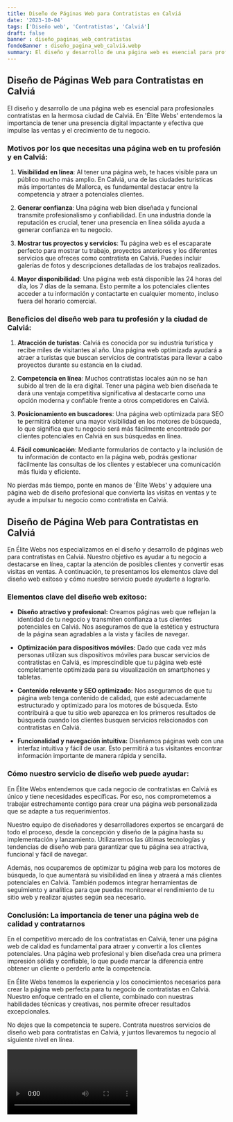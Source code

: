 ```yaml
---
title: Diseño de Páginas Web para Contratistas en Calviá
date: '2023-10-04'
tags: ['Diseño web', 'Contratistas', 'Calviá']
draft: false
banner : diseño_paginas_web_contratistas
fondoBanner : diseño_pagina_web_calviá.webp
summary: El diseño y desarrollo de una página web es esencial para profesionales contratistas en la hermosa ciudad de Calviá. En 'Élite Webs' entendemos la importancia de tener una presencia digital impactante y efectiva que impulse las ventas y el crecimiento de tu negocio. 
---
```


## Diseño de Páginas Web para Contratistas en Calviá

El diseño y desarrollo de una página web es esencial para profesionales contratistas en la hermosa ciudad de Calviá. En 'Élite Webs' entendemos la importancia de tener una presencia digital impactante y efectiva que impulse las ventas y el crecimiento de tu negocio. 

### Motivos por los que necesitas una página web en tu profesión y en Calviá:

1. **Visibilidad en línea**: Al tener una página web, te haces visible para un público mucho más amplio. En Calviá, una de las ciudades turísticas más importantes de Mallorca, es fundamental destacar entre la competencia y atraer a potenciales clientes.

2. **Generar confianza**: Una página web bien diseñada y funcional transmite profesionalismo y confiabilidad. En una industria donde la reputación es crucial, tener una presencia en línea sólida ayuda a generar confianza en tu negocio.

3. **Mostrar tus proyectos y servicios**: Tu página web es el escaparate perfecto para mostrar tu trabajo, proyectos anteriores y los diferentes servicios que ofreces como contratista en Calviá. Puedes incluir galerías de fotos y descripciones detalladas de los trabajos realizados.

4. **Mayor disponibilidad**: Una página web está disponible las 24 horas del día, los 7 días de la semana. Esto permite a los potenciales clientes acceder a tu información y contactarte en cualquier momento, incluso fuera del horario comercial.

### Beneficios del diseño web para tu profesión y la ciudad de Calviá:

1. **Atracción de turistas**: Calviá es conocida por su industria turística y recibe miles de visitantes al año. Una página web optimizada ayudará a atraer a turistas que buscan servicios de contratistas para llevar a cabo proyectos durante su estancia en la ciudad.

2. **Competencia en línea**: Muchos contratistas locales aún no se han subido al tren de la era digital. Tener una página web bien diseñada te dará una ventaja competitiva significativa al destacarte como una opción moderna y confiable frente a otros competidores en Calviá.

3. **Posicionamiento en buscadores**: Una página web optimizada para SEO te permitirá obtener una mayor visibilidad en los motores de búsqueda, lo que significa que tu negocio será más fácilmente encontrado por clientes potenciales en Calviá en sus búsquedas en línea.

4. **Fácil comunicación**: Mediante formularios de contacto y la inclusión de tu información de contacto en la página web, podrás gestionar fácilmente las consultas de los clientes y establecer una comunicación más fluida y eficiente.

No pierdas más tiempo, ponte en manos de 'Élite Webs' y adquiere una página web de diseño profesional que convierta las visitas en ventas y te ayude a impulsar tu negocio como contratista en Calviá.

<GifSeo />

<Cta />

## Diseño de Página Web para Contratistas en Calviá

En Élite Webs nos especializamos en el diseño y desarrollo de páginas web para contratistas en Calviá. Nuestro objetivo es ayudar a tu negocio a destacarse en línea, captar la atención de posibles clientes y convertir esas visitas en ventas. A continuación, te presentamos los elementos clave del diseño web exitoso y cómo nuestro servicio puede ayudarte a lograrlo.

### Elementos clave del diseño web exitoso:

- **Diseño atractivo y profesional:** Creamos páginas web que reflejan la identidad de tu negocio y transmiten confianza a tus clientes potenciales en Calviá. Nos aseguramos de que la estética y estructura de la página sean agradables a la vista y fáciles de navegar.

- **Optimización para dispositivos móviles:** Dado que cada vez más personas utilizan sus dispositivos móviles para buscar servicios de contratistas en Calviá, es imprescindible que tu página web esté completamente optimizada para su visualización en smartphones y tabletas.

- **Contenido relevante y SEO optimizado:** Nos aseguramos de que tu página web tenga contenido de calidad, que esté adecuadamente estructurado y optimizado para los motores de búsqueda. Esto contribuirá a que tu sitio web aparezca en los primeros resultados de búsqueda cuando los clientes busquen servicios relacionados con contratistas en Calviá.

- **Funcionalidad y navegación intuitiva:** Diseñamos páginas web con una interfaz intuitiva y fácil de usar. Esto permitirá a tus visitantes encontrar información importante de manera rápida y sencilla.

### Cómo nuestro servicio de diseño web puede ayudar:

En Élite Webs entendemos que cada negocio de contratistas en Calviá es único y tiene necesidades específicas. Por eso, nos comprometemos a trabajar estrechamente contigo para crear una página web personalizada que se adapte a tus requerimientos.

Nuestro equipo de diseñadores y desarrolladores expertos se encargará de todo el proceso, desde la concepción y diseño de la página hasta su implementación y lanzamiento. Utilizaremos las últimas tecnologías y tendencias de diseño web para garantizar que tu página sea atractiva, funcional y fácil de navegar.

Además, nos ocuparemos de optimizar tu página web para los motores de búsqueda, lo que aumentará su visibilidad en línea y atraerá a más clientes potenciales en Calviá. También podemos integrar herramientas de seguimiento y analítica para que puedas monitorear el rendimiento de tu sitio web y realizar ajustes según sea necesario.

### Conclusión: La importancia de tener una página web de calidad y contratarnos

En el competitivo mercado de los contratistas en Calviá, tener una página web de calidad es fundamental para atraer y convertir a los clientes potenciales. Una página web profesional y bien diseñada crea una primera impresión sólida y confiable, lo que puede marcar la diferencia entre obtener un cliente o perderlo ante la competencia.

En Élite Webs tenemos la experiencia y los conocimientos necesarios para crear la página web perfecta para tu negocio de contratistas en Calviá. Nuestro enfoque centrado en el cliente, combinado con nuestras habilidades técnicas y creativas, nos permite ofrecer resultados excepcionales.

No dejes que la competencia te supere. Contrata nuestros servicios de diseño web para contratistas en Calviá, y juntos llevaremos tu negocio al siguiente nivel en línea.

<Video />

<CtaBot job='Contratistas' city='Calviá'/>

<Gmaps query='Calviá+españa+maps' />
